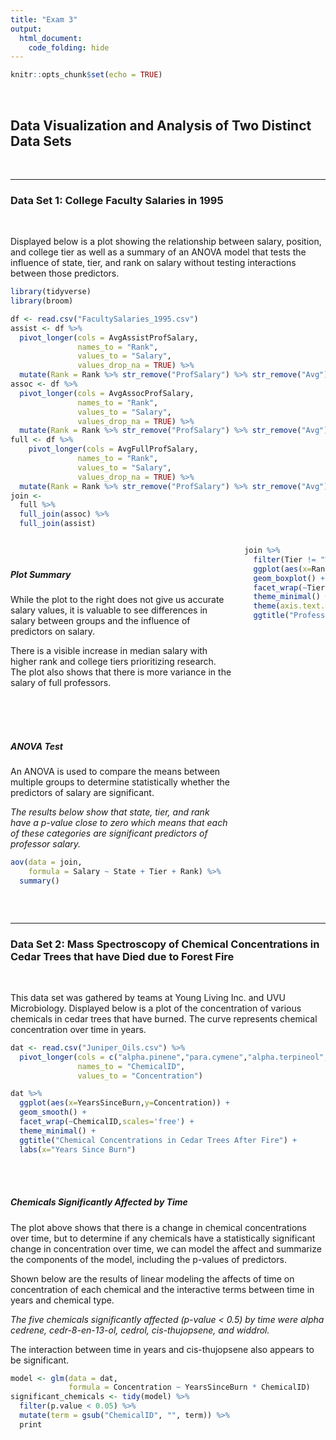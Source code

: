 ```yaml
---
title: "Exam 3"
output:
  html_document:
    code_folding: hide
---
```


```r
knitr::opts_chunk$set(echo = TRUE)
```

<br>

## Data Visualization and Analysis of Two Distinct Data Sets

<br>

---

### Data Set 1: College Faculty Salaries in 1995

<br>

Displayed below is a plot showing the relationship between salary, position, and college tier as well as a summary of an ANOVA model that tests the influence of state, tier, and rank on salary without testing interactions between those predictors.

```r
library(tidyverse)
library(broom)
```

```r
df <- read.csv("FacultySalaries_1995.csv")
assist <- df %>% 
  pivot_longer(cols = AvgAssistProfSalary,
               names_to = "Rank",
               values_to = "Salary",
               values_drop_na = TRUE) %>% 
  mutate(Rank = Rank %>% str_remove("ProfSalary") %>% str_remove("Avg"))
assoc <- df %>% 
  pivot_longer(cols = AvgAssocProfSalary,
               names_to = "Rank",
               values_to = "Salary",
               values_drop_na = TRUE) %>% 
  mutate(Rank = Rank %>% str_remove("ProfSalary") %>% str_remove("Avg"))
full <- df %>% 
    pivot_longer(cols = AvgFullProfSalary,
               names_to = "Rank",
               values_to = "Salary",
               values_drop_na = TRUE) %>% 
  mutate(Rank = Rank %>% str_remove("ProfSalary") %>% str_remove("Avg"))
join <- 
  full %>% 
  full_join(assoc) %>% 
  full_join(assist)
```

::: columns
::: column

<br>

##### **Plot Summary**

While the plot to the right does not give us accurate salary values, it is valuable to see differences in salary between groups and the influence of predictors on salary.

There is a visible increase in median salary with higher rank and college tiers prioritizing research. The plot also shows that there is more variance in the salary of full professors.

<br><br><br>

##### **ANOVA Test**

An ANOVA is used to compare the means between multiple groups to determine statistically whether the predictors of salary are significant.

*The results below show that state, tier, and rank have a p-value close to zero which means that each of these categories are significant predictors of professor salary.*

```r
aov(data = join,
    formula = Salary ~ State + Tier + Rank) %>% 
  summary()
```
:::
::: column
```r
join %>% 
  filter(Tier != "VIIB") %>% 
  ggplot(aes(x=Rank,y=Salary,fill=Rank)) +
  geom_boxplot() +
  facet_wrap(~Tier) +
  theme_minimal() +
  theme(axis.text.x = element_text(angle = 60, hjust = 1)) +
  ggtitle("Professor Salaries by College Tier and Rank")
```
:::
:::

<br>

---

### Data Set 2: Mass Spectroscopy of Chemical Concentrations in Cedar Trees that have Died due to Forest Fire

<br>

This data set was gathered by teams at Young Living Inc. and UVU Microbiology. Displayed below is a plot of the concentration of various chemicals in cedar trees that have burned. The curve represents chemical concentration over time in years.

```r
dat <- read.csv("Juniper_Oils.csv") %>% 
  pivot_longer(cols = c("alpha.pinene","para.cymene","alpha.terpineol","cedr.9.ene","alpha.cedrene","beta.cedrene","cis.thujopsene","alpha.himachalene","beta.chamigrene","cuparene","compound.1","alpha.chamigrene","widdrol","cedrol","beta.acorenol","alpha.acorenol","gamma.eudesmol","beta.eudesmol","alpha.eudesmol","cedr.8.en.13.ol","cedr.8.en.15.ol","compound.2","thujopsenal"),
               names_to = "ChemicalID",
               values_to = "Concentration")
```

```r
dat %>%
  ggplot(aes(x=YearsSinceBurn,y=Concentration)) +
  geom_smooth() +
  facet_wrap(~ChemicalID,scales='free') +
  theme_minimal() +
  ggtitle("Chemical Concentrations in Cedar Trees After Fire") +
  labs(x="Years Since Burn")
```

<br><br>

##### **Chemicals Significantly Affected by Time**

The plot above shows that there is a change in chemical concentrations over time, but to determine if any chemicals have a statistically significant change in concentration over time, we can model the affect and summarize the components of the model, including the p-values of predictors.

Shown below are the results of linear modeling the affects of time on concentration of each chemical and the interactive terms between time in years and chemical type.

*The five chemicals significantly affected (p-value < 0.5) by time were alpha cedrene, cedr-8-en-13-ol, cedrol, cis-thujopsene, and widdrol.*

The interaction between time in years and cis-thujopsene also appears to be significant.

```r
model <- glm(data = dat, 
             formula = Concentration ~ YearsSinceBurn * ChemicalID)
significant_chemicals <- tidy(model) %>%
  filter(p.value < 0.05) %>%
  mutate(term = gsub("ChemicalID", "", term)) %>% 
  print
```

<br>